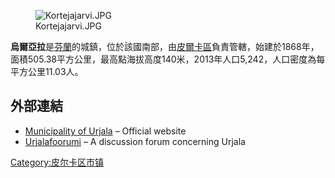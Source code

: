 [[Image:Kortejajarvi.JPG|right]]

'''烏爾亞拉'''是[[芬蘭|芬蘭]]的城鎮，位於該國南部，由[[皮爾卡區|皮爾卡區]]負責管轄，始建於1868年，面積505.38平方公里，最高點海拔高度140米，2013年人口5,242，人口密度為每平方公里11.03人。

==外部連結==
*[https://web.archive.org/web/20090517031332/http://www.urjala.fi/portal/in_english/ Municipality of Urjala] – Official website
*[https://web.archive.org/web/20130717183813/http://urjalafoorumi.net/ Urjalafoorumi] – A discussion forum concerning Urjala

{{Finland-geo-stub}}
[[Category:皮尔卡区市镇|Category:皮尔卡区市镇]]